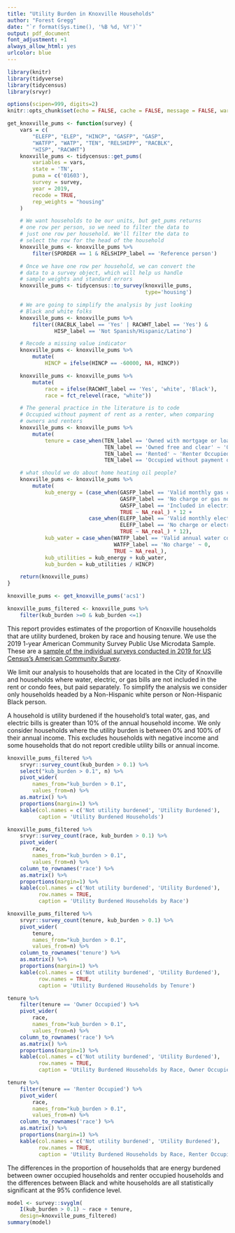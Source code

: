 ```yaml
---
title: "Utility Burden in Knoxville Households"
author: "Forest Gregg"
date: "`r format(Sys.time(), '%B %d, %Y')`"
output: pdf_document
font_adjustment: +1
always_allow_html: yes 
urlcolor: blue
---
```


```r
library(knitr)
library(tidyverse)
library(tidycensus)
library(srvyr)

options(scipen=999, digits=2)
knitr::opts_chunk$set(echo = FALSE, cache = FALSE, message = FALSE, warning = FALSE, max.print = -1)
```

```r
get_knoxville_pums <- function(survey) {
    vars = c(
        "ELEFP", "ELEP", "HINCP", "GASFP", "GASP",
        "WATFP", "WATP", "TEN", "RELSHIPP", "RACBLK",
        "HISP", "RACWHT")
    knoxville_pums <- tidycensus::get_pums(
        variables = vars,
        state = 'TN',
        puma = c('01603'),
        survey = survey,
        year = 2019,
        recode = TRUE,
        rep_weights = "housing"
    )

    # We want households to be our units, but get_pums returns
    # one row per person, so we need to filter the data to
    # just one row per household. We'll filter the data to
    # select the row for the head of the household
    knoxville_pums <- knoxville_pums %>%
        filter(SPORDER == 1 & RELSHIPP_label == 'Reference person')

    # Once we have one row per household, we can convert the
    # data to a survey object, which will help us handle
    # sample weights and standard errors
    knoxville_pums <- tidycensus::to_survey(knoxville_pums,
                                            type='housing')

    # We are going to simplify the analysis by just looking
    # Black and white folks
    knoxville_pums <- knoxville_pums %>%
        filter((RACBLK_label == 'Yes' | RACWHT_label == 'Yes') & 
               HISP_label == 'Not Spanish/Hispanic/Latino')

    # Recode a missing value indicator
    knoxville_pums <- knoxville_pums %>%
        mutate(
            HINCP = ifelse(HINCP == -60000, NA, HINCP))

    knoxville_pums <- knoxville_pums %>%
        mutate(
            race = ifelse(RACWHT_label == 'Yes', 'white', 'Black'),
            race = fct_relevel(race, "white"))

    # The general practice in the literature is to code
    # Occupied without payment of rent as a renter, when comparing
    # owners and renters
    knoxville_pums <- knoxville_pums %>%
        mutate(
            tenure = case_when(TEN_label == 'Owned with mortgage or loan (include home equity loans)' ~ 'Owner Occupied',
                               TEN_label == 'Owned free and clear' ~ 'Owner Occupied',
                               TEN_label == 'Rented' ~ 'Renter Occupied',
                               TEN_label == 'Occupied without payment of rent' ~ 'Renter Occupied'))

    # what should we do about home heating oil people?
    knoxville_pums <- knoxville_pums %>% 
        mutate(
            kub_energy = (case_when(GASFP_label == 'Valid monthly gas cost in GASP' ~ GASP,
                                    GASFP_label == 'No charge or gas not used' ~ 0,
                                    GASFP_label == 'Included in electricity payment' ~ 0,
                                    TRUE ~ NA_real_) * 12 +
                          case_when(ELEFP_label == 'Valid monthly electricity cost in ELEP' ~ ELEP,
                                    ELEFP_label == 'No charge or electricity not used' ~ 0,
                                    TRUE ~ NA_real_) * 12),
            kub_water = case_when(WATFP_label == 'Valid annual water cost in WATP' ~ WATP,
                                  WATFP_label == 'No charge' ~ 0,
                                  TRUE ~ NA_real_),
            kub_utilities = kub_energy + kub_water,
            kub_burden = kub_utilities / HINCP)

    return(knoxville_pums)
}
```

```r
knoxville_pums <- get_knoxville_pums('acs1')

knoxville_pums_filtered <- knoxville_pums %>% 
    filter(kub_burden >=0 & kub_burden <=1)
```

This report provides estimates of the proportion of Knoxville households that
are utility burdened, broken by race and housing
tenure. We use the 2019 1-year American Community Survey 
Public Use Microdata Sample. These are a [sample of the individual surveys
conducted in 2019 for US Census's American Community Survey](https://www.census.gov/programs-surveys/acs/microdata.html).

We limit our analysis to households that are located in the City of Knoxville and
households where water, electric, or gas bills are not included in the rent or condo fees, but paid
separately. To simplify the analysis we consider only households headed by a Non-Hispanic
white person or Non-Hispanic Black person.

A household is utility burdened if the household's total water, gas, and 
electric bills is greater than 10% of the annual household income. We only consider households
where the utility burden is between 0% and 100% of their annual income. This excludes households
with negative income and some households that do not report credible utility bills or annual income.

```r
knoxville_pums_filtered %>% 
    srvyr::survey_count(kub_burden > 0.1) %>%
    select("kub_burden > 0.1", n) %>%
    pivot_wider(
        names_from="kub_burden > 0.1", 
        values_from=n) %>%
    as.matrix() %>%
    proportions(margin=1) %>% 
    kable(col.names = c('Not utility burdened', 'Utility Burdened'),
          caption = 'Utility Burdened Households')
```


```r
knoxville_pums_filtered %>% 
    srvyr::survey_count(race, kub_burden > 0.1) %>%
    pivot_wider(
        race,
        names_from="kub_burden > 0.1", 
        values_from=n) %>%
    column_to_rownames('race') %>%
    as.matrix() %>%
    proportions(margin=1) %>% 
    kable(col.names = c('Not utility burdened', 'Utility Burdened'),
          row.names = TRUE,
          caption = 'Utility Burdened Households by Race')
```

```r
knoxville_pums_filtered %>% 
    srvyr::survey_count(tenure, kub_burden > 0.1) %>%
    pivot_wider(
        tenure,
        names_from="kub_burden > 0.1", 
        values_from=n) %>%
    column_to_rownames('tenure') %>%
    as.matrix() %>%
    proportions(margin=1) %>% 
    kable(col.names = c('Not utility burdened', 'Utility Burdened'),
          row.names = TRUE,
          caption = 'Utility Burdened Households by Tenure')
```


```r
tenure %>% 
    filter(tenure == 'Owner Occupied') %>%
    pivot_wider(
        race,
        names_from="kub_burden > 0.1",
        values_from=n) %>%
    column_to_rownames('race') %>%
    as.matrix() %>%
    proportions(margin=1) %>% 
    kable(col.names = c('Not utility burdened', 'Utility Burdened'),
          row.names = TRUE,
          caption = 'Utility Burdened Households by Race, Owner Occupied')
```

```r
tenure %>% 
    filter(tenure == 'Renter Occupied') %>%
    pivot_wider(
        race,
        names_from="kub_burden > 0.1",
        values_from=n) %>%
    column_to_rownames('race') %>%
    as.matrix() %>%
    proportions(margin=1) %>% 
    kable(col.names = c('Not utility burdened', 'Utility Burdened'),
          row.names = TRUE,
          caption = 'Utility Burdened Households by Race, Renter Occupied')
```

The differences in the proportion of households that are energy burdened between 
owner occupied households and renter occupied households and the differences between
Black and white households are all statistically significant at the 95% confidence level.

```r
model <- survey::svyglm(
    I(kub_burden > 0.1) ~ race + tenure, 
    design=knoxville_pums_filtered)
summary(model)
```
